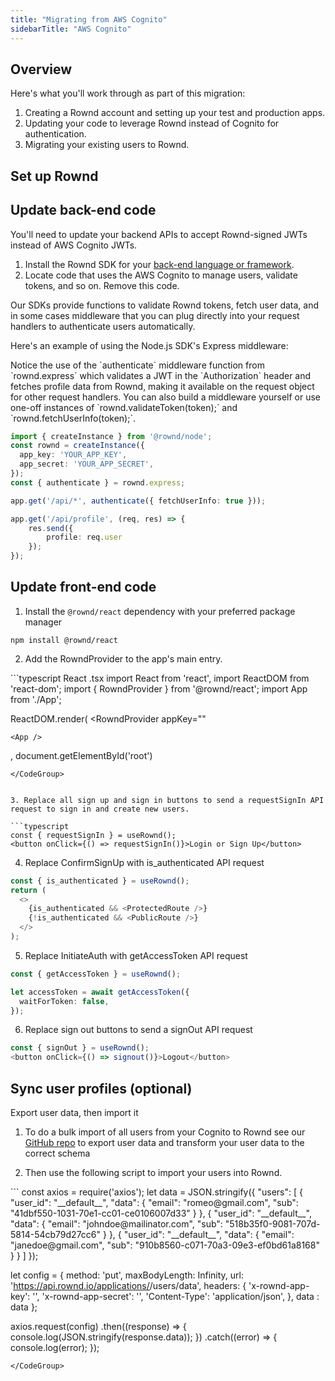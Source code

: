 ```yaml
---
title: "Migrating from AWS Cognito"
sidebarTitle: "AWS Cognito"
---
```


## Overview

Here's what you'll work through as part of this migration:
1. Creating a Rownd account and setting up your test and production apps.
2. Updating your code to leverage Rownd instead of Cognito for authentication.
3. Migrating your existing users to Rownd.

## Set up Rownd

<Snippet file="migration/setup-rownd-steps.mdx" />

## Update back-end code
You'll need to update your backend APIs to accept Rownd-signed JWTs instead of AWS Cognito JWTs.

 1. Install the Rownd SDK for your [back-end language or framework](/sdk-reference/backend).
 2. Locate code that uses the AWS Cognito to manage users, validate tokens, and so on. Remove this code.

Our SDKs provide functions to validate Rownd tokens, fetch user data, and in some cases middleware that you can plug directly into your request handlers to authenticate users automatically. 

Here's an example of using the Node.js SDK's Express middleware:

<Info>
Notice the use of the `authenticate` middleware function from `rownd.express` which validates a JWT in the `Authorization` header and fetches profile data from Rownd, making it available on the request object for other request handlers. You can also build a middleware yourself or use one-off instances of `rownd.validateToken(token);` and `rownd.fetchUserInfo(token);`. 
</Info>

```typescript
import { createInstance } from '@rownd/node';
const rownd = createInstance({
  app_key: 'YOUR_APP_KEY',
  app_secret: 'YOUR_APP_SECRET',
});
const { authenticate } = rownd.express;

app.get('/api/*', authenticate({ fetchUserInfo: true }));

app.get('/api/profile', (req, res) => {
    res.send({
        profile: req.user
    });
});
```

## Update front-end code

1. Install the `@rownd/react` dependency with your preferred package manager
```
npm install @rownd/react
```

2. Add the RowndProvider to the app's main entry.
<CodeGroup>
```typescript React .tsx
import React from 'react',
import ReactDOM from 'react-dom';
import { RowndProvider } from '@rownd/react';
import App from './App';

ReactDOM.render(
  <RowndProvider
    appKey="<your app key>"
  >
    <App />
  </RowndProvider>,
  document.getElementById('root')
```
</CodeGroup>


3. Replace all sign up and sign in buttons to send a requestSignIn API request to sign in and create new users.

```typescript 
const { requestSignIn } = useRownd();
<button onClick={() => requestSignIn()}>Login or Sign Up</button>
```

4. Replace ConfirmSignUp with is_authenticated API request

```typescript 
const { is_authenticated } = useRownd();
return (
  <>
    {is_authenticated && <ProtectedRoute />}
    {!is_authenticated && <PublicRoute />}
  </>
);
```


5. Replace InitiateAuth with getAccessToken API request

```typescript 
const { getAccessToken } = useRownd();

let accessToken = await getAccessToken({
  waitForToken: false,
});
```

6. Replace sign out buttons to send a signOut API request

```typescript 
const { signOut } = useRownd();
<button onClick={() => signout()}>Logout</button>
```

## Sync user profiles (optional)

Export user data, then import it

1. To do a bulk import of all users from your Cognito to Rownd see our [GitHub repo](https://github.com/rownd/csv-exporter) to export user data and transform your user data to the correct schema 

2. Then use the following script to import your users into Rownd.

 <CodeGroup>
```
const axios = require('axios');
let data = JSON.stringify({
  "users": [
    {
      "user_id": "__default__",
      "data": {
        "email": "romeo@gmail.com",
        "sub": "41dbf550-1031-70e1-cc01-ce0106007d33"
      }
    },
    {
      "user_id": "__default__",
      "data": {
        "email": "johndoe@mailinator.com",
        "sub": "518b35f0-9081-707d-5814-54cb79d27cc6"
      }
    },
    {
      "user_id": "__default__",
      "data": {
        "email": "janedoe@gmail.com",
        "sub": "910b8560-c071-70a3-09e3-ef0bd61a8168"
      }
    }
  ]
});

let config = {
  method: 'put',
  maxBodyLength: Infinity,
  url: 'https://api.rownd.io/applications/<YOUR APP ID>/users/data',
  headers: { 
    'x-rownd-app-key': '<YOUR APP KEY>', 
    'x-rownd-app-secret': '<YOUR APP SECRET>', 
    'Content-Type': 'application/json', 
  },
  data : data
};

axios.request(config)
.then((response) => {
  console.log(JSON.stringify(response.data));
})
.catch((error) => {
  console.log(error);
});

```
</CodeGroup>